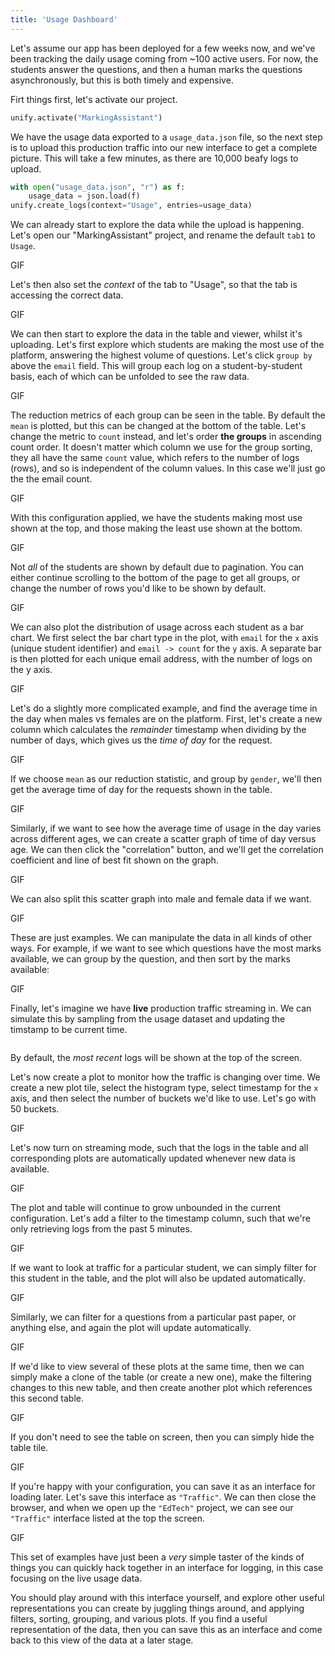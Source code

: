 ```yaml
---
title: 'Usage Dashboard'
---
```


Let's assume our app has been deployed for a few weeks now,
and we've been tracking the daily usage coming from ~100 active users.
For now, the students answer the questions,
and then a human marks the questions asynchronously,
but this is both timely and expensive.

Firt things first, let's activate our project.

```python
unify.activate("MarkingAssistant")
```

We have the usage data exported to a `usage_data.json` file,
so the next step is to upload this production traffic into our new interface to get a complete picture.
This will take a few minutes,
as there are 10,000 beafy logs to upload.

```python
with open("usage_data.json", "r") as f:
    usage_data = json.load(f)
unify.create_logs(context="Usage", entries=usage_data)
```

We can already start to explore the data while the upload is happening.
Let's open our "MarkingAssistant" project,
and rename the default `tab1` to `Usage`.

GIF

Let's then also set the *context* of the tab to "Usage",
so that the tab is accessing the correct data.

GIF

We can then start to explore the data in the table and viewer,
whilst it's uploading.
Let's first explore which students are making the most use of the platform,
answering the highest volume of questions.
Let's click `group by` above the `email` field.
This will group each log on a student-by-student basis,
each of which can be unfolded to see the raw data.

GIF

The reduction metrics of each group can be seen in the table.
By default the `mean` is plotted,
but this can be changed at the bottom of the table.
Let's change the metric to `count` instead,
and let's order **the groups** in ascending count order.
It doesn't matter which column we use for the group sorting,
they all have the same `count` value,
which refers to the number of logs (rows),
and so is independent of the column values.
In this case we'll just go the the email count.

GIF

With this configuration applied,
we have the students making most use shown at the top,
and those making the least use shown at the bottom.

GIF

Not *all* of the students are shown by default due to pagination.
You can either continue scrolling to the bottom of the page to get all groups,
or change the number of rows you'd like to be shown by default.

GIF

We can also plot the distribution of usage across each student as a bar chart.
We first select the bar chart type in the plot,
with `email` for the `x` axis (unique student identifier) and `email -> count` for the `y` axis.
A separate bar is then plotted for each unique email address, with the number of logs on the y axis.

GIF

Let's do a slightly more complicated example,
and find the average time in the day when males vs females are on the platform.
First, let's create a new column which calculates the *remainder* timestamp when dividing by the number of days,
which gives us the *time of day* for the request.

GIF

If we choose `mean` as our reduction statistic, and group by `gender`,
we'll then get the average time of day for the requests shown in the table.

GIF

Similarly, if we want to see how the average time of usage in the day varies across different ages,
we can create a scatter graph of time of day versus age. We can then click the "correlation" button,
and we'll get the correlation coefficient and line of best fit shown on the graph.

GIF

We can also split this scatter graph into male and female data if we want.

GIF

These are just examples. We can manipulate the data in all kinds of other ways.
For example, if we want to see which questions have the most marks available,
we can group by the question, and then sort by the marks available:

GIF

Finally, let's imagine we have **live** production traffic streaming in.
We can simulate this by sampling from the usage dataset and updating the timstamp to be current time.

```python [expandable]
```

By default, the *most recent* logs will be shown at the top of the screen.

Let's now create a plot to monitor how the traffic is changing over time.
We create a new plot tile, select the histogram type, select timestamp for the `x` axis,
and then select the number of buckets we'd like to use. Let's go with 50 buckets.

GIF

Let's now turn on streaming mode,
such that the logs in the table and all corresponding plots are automatically updated whenever new data is available.

GIF

The plot and table will continue to grow unbounded in the current configuration.
Let's add a filter to the timestamp column,
such that we're only retrieving logs from the past 5 minutes.

GIF

If we want to look at traffic for a particular student, we can simply filter for
this student in the table, and the plot will also be updated automatically.

GIF

Similarly, we can filter for a questions from a particular past paper,
or anything else, and again the plot will update automatically.

GIF

If we'd like to view several of these plots at the same time,
then we can simply make a clone of the table (or create a new one),
make the filtering changes to this new table,
and then create another plot which references this second table.

GIF

If you don't need to see the table on screen,
then you can simply hide the table tile.

GIF

If you're happy with your configuration,
you can save it as an interface for loading later.
Let's save this interface as `"Traffic"`.
We can then close the browser,
and when we open up the `"EdTech"` project,
we can see our `"Traffic"` interface listed at the top the screen.

GIF

This set of examples have just been a *very* simple taster of the kinds of things you can
quickly hack together in an interface for logging,
in this case focusing on the live usage data.

You should play around with this interface yourself,
and explore other useful representations you can create by juggling things around,
and applying filters, sorting, grouping, and various plots.
If you find a useful representation of the data,
then you can save this as an interface and come back to this view of the data at a later stage.